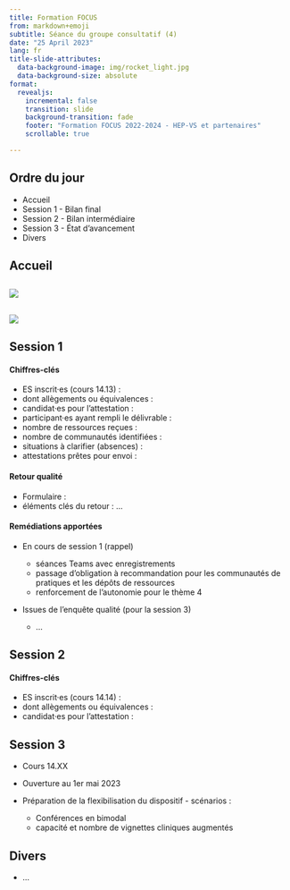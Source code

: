 ```yaml
---
title: Formation FOCUS
from: markdown+emoji
subtitle: Séance du groupe consultatif (4)
date: "25 April 2023"
lang: fr
title-slide-attributes: 
  data-background-image: img/rocket_light.jpg
  data-background-size: absolute
format:
  revealjs:
    incremental: false
    transition: slide
    background-transition: fade
    footer: "Formation FOCUS 2022-2024 - HEP-VS et partenaires"
    scrollable: true

---
```



## Ordre du jour {background-color="white" background-image="img/rocket_light.jpg" background-size="absolute" background-opacity="0.3"}

- Accueil
- Session 1 - Bilan final
- Session 2 - Bilan intermédiaire
- Session 3 - État d'avancement
- Divers

## Accueil {background-color="white" background-image="img/rocket_light.jpg" background-size="absolute" background-opacity="0.3"}

##  {background-color="white" background-image="img/rocket_light.jpg" background-size="absolute" background-opacity="0.3"}


![](img/org.png)

##  {background-color="white" background-image="img/rocket_light.jpg" background-size="absolute" background-opacity="0.3"}


![](img/timline_v1_focus_fin_session_1.png)


## Session 1 {background-color="white" background-image="img/rocket_light.jpg" background-size="absolute" background-opacity="0.3"}

::: {.panel-tabset}

#### Chiffres-clés

- ES inscrit·es (cours 14.13) : 
- dont allègements ou équivalences :
- candidat·es pour l'attestation :
- participant·es ayant rempli le délivrable :
- nombre de ressources reçues : 
- nombre de communautés identifiées :
- situations à clarifier (absences) : 
- attestations prêtes pour envoi :

#### Retour qualité

- Formulaire :
- éléments clés du retour : ...

#### Remédiations apportées

- En cours de session 1 (rappel)

    - séances Teams avec enregistrements
    - passage d'obligation à recommandation pour les communautés de pratiques et les dépôts de ressources
    - renforcement de l'autonomie pour le thème 4
    
- Issues de l'enquête qualité (pour la session 3)

    - ...

:::


## Session 2 {background-color="white" background-image="img/rocket_light.jpg" background-size="absolute" background-opacity="0.3"}

#### Chiffres-clés

- ES inscrit·es (cours 14.14) : 
- dont allègements ou équivalences :
- candidat·es pour l'attestation :

## Session 3 {background-color="white" background-image="img/rocket_light.jpg" background-size="absolute" background-opacity="0.3"}

- Cours 14.XX
- Ouverture au 1er mai 2023
- Préparation de la flexibilisation du dispositif - scénarios :

    - Conférences en bimodal
    - capacité et nombre de vignettes cliniques augmentés


## Divers {background-color="white" background-image="img/rocket_light.jpg" background-size="absolute" background-opacity="0.3"}

- ...

<!-- ## Crédits {background-color="black" background-image="img/fusee.jpeg" background-size="absolute" background-opacity="0.5"} -->

